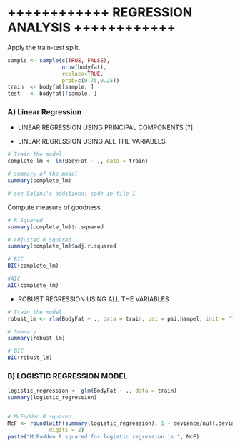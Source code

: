 # ++++++++++++ REGRESSION ANALYSIS ++++++++++++

Apply the train-test split.
```r
sample <- sample(c(TRUE, FALSE), 
                 nrow(bodyfat), 
                 replace=TRUE, 
                 prob=c(0.75,0.25))
train  <- bodyfat[sample, ]
test   <- bodyfat[!sample, ]
```


### A) Linear Regression ###

- LINEAR REGRESSION USING PRINCIPAL COMPONENTS [?]

- LINEAR REGRESSION USING ALL THE VARIABLES
```r
# Train the model
complete_lm <- lm(BodyFat ~ ., data = train)

# summary of the model
summary(complete_lm)

# see Salini's additional code in file 1
```
Compute measure of goodness.
```r
# R Squared
summary(complete_lm)$r.squared

# Adjusted R Squared
summary(complete_lm)$adj.r.squared

# BIC
BIC(complete_lm)

#AIC 
AIC(complete_lm)
```

- ROBUST REGRESSION USING ALL THE VARIABLES
```r
# Train the model
robust_lm <- rlm(BodyFat ~ ., data = train, psi = psi.hampel, init = "lts")

# Summary
summary(robust_lm)

# BIC
BIC(robust_lm)
```



### B) LOGISTIC REGRESSION MODEL ###
```r
logistic_regression <- glm(BodyFat ~ ., data = train)
summary(logistic_regression)


# McFadden R squared
McF <- round(with(summary(logistic_regression), 1 - deviance/null.deviance),
             digits = 2)
paste("McFadden R squared for logistic regression is ", McF)
```
